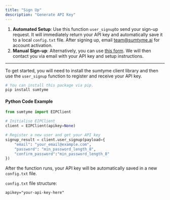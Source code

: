 ```yaml
---
title: "Sign Up"
description: "Generate API Key"
---
```


1. **Automated Setup**: Use this function `user_signup`to send your sign-up request. It will immediately return your API key and automatically save it to a local `config.txt` file. After signing up, email [team@sumtyme.ai](mailto:team@sumtyme.ai) for account activation.
2. **Manual Sign-up**: Alternatively, you can use [this form](https://tally.so/r/nWvBEQ). We will then contact you via email with your API key and setup instructions.

---

To get started, you will need to install the sumtyme client library and then use the `user_signup` function to register and receive your API key.

```python
# You can install this package via pip.
pip install sumtyme
```

#### Python Code Example

```python
from sumtyme import EIPClient

# Initialise EIPClient
client = EIPClient(apikey=None)

# Register a new user and get your API key
signup_result = client.user_signup(payload={
    "email": "your_email@example.com",
    "password": "min_password_length_8",
    "confirm_password":"min_password_length_8"
})
```

After the function runs, your API key will be automatically saved in a new `config.txt` file.

`config.txt` file structure:

```dotenv
apikey="your-api-key-here"
```